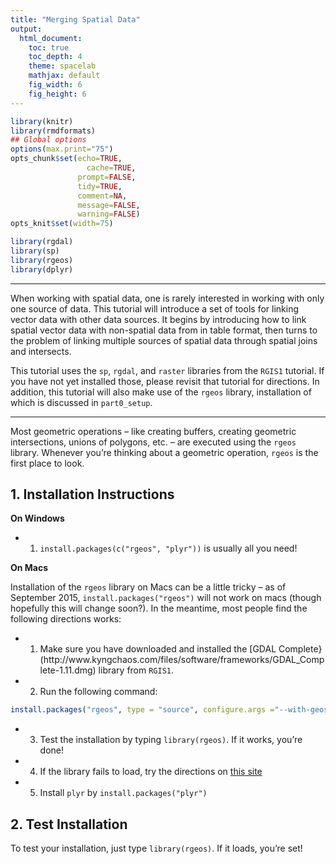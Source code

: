 ```yaml
---
title: "Merging Spatial Data"
output:
  html_document:
    toc: true
    toc_depth: 4
    theme: spacelab
    mathjax: default
    fig_width: 6
    fig_height: 6
---
```



```r
library(knitr)
library(rmdformats)
## Global options
options(max.print="75")
opts_chunk$set(echo=TRUE,
	             cache=TRUE,
               prompt=FALSE,
               tidy=TRUE,
               comment=NA,
               message=FALSE,
               warning=FALSE)
opts_knit$set(width=75)

library(rgdal)
library(sp)
library(rgeos)
library(dplyr)

```

***

When working with spatial data, one is rarely interested in working with only one source of data. This tutorial will introduce a set of tools for linking vector data with other data sources. It begins by introducing how to link spatial vector data with non-spatial data from in table format, then turns to the problem of linking multiple sources of spatial data through spatial joins and intersects. 

This tutorial uses the `sp`, `rgdal`, and `raster` libraries from the `RGIS1` tutorial. If you have not yet installed those, please revisit that tutorial for directions. In addition, this tutorial will also make use of the `rgeos` library, installation of which is discussed in `part0_setup`. 

***

Most geometric operations -- like creating buffers, creating geometric intersections, unions of polygons, etc. -- are executed using the `rgeos` library. Whenever you're thinking about a geometric operation, `rgeos` is the first place to look. 

## 1. Installation Instructions

**On Windows**

* 1. `install.packages(c("rgeos", "plyr"))` is usually all you need!

**On Macs**

Installation of the `rgeos` library on Macs can be a little tricky -- as of September 2015, `install.packages("rgeos")` will not work on macs (though hopefully this will change soon?). In the meantime, most people find the following directions works: 

* 1. Make sure you have downloaded and installed the [GDAL Complete}(http://www.kyngchaos.com/files/software/frameworks/GDAL_Complete-1.11.dmg) library from `RGIS1`.
* 2. Run the following command:
```r
install.packages("rgeos", type = "source", configure.args ="--with-geos-config=/Library/Frameworks/GEOS.framework/Versions/Current/unix/bin/geos-config")
```
* 3. Test the installation by typing `library(rgeos)`. If it works, you're done!
* 4. If the library fails to load, try the directions on [this site](http://dyerlab.bio.vcu.edu/2015/03/31/install-rgeos-on-osx/)
* 5. Install `plyr` by `install.packages("plyr")`

## 2. Test Installation

To test your installation, just type `library(rgeos)`. If it loads, you're set!